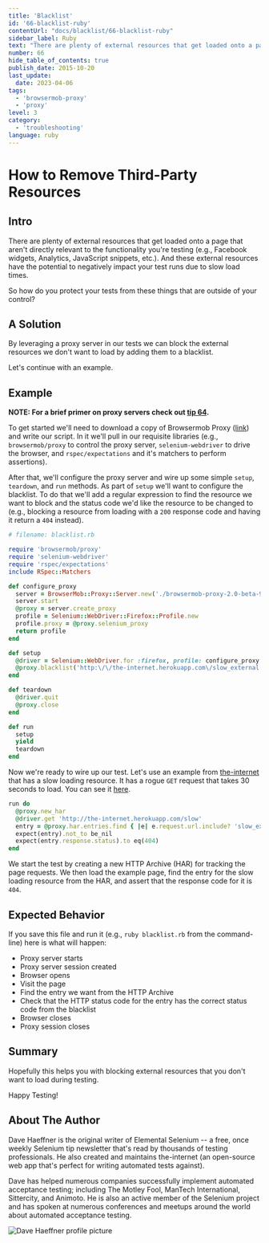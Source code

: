 ```yaml
---
title: 'Blacklist'
id: '66-blacklist-ruby'
contentUrl: "docs/blacklist/66-blacklist-ruby"
sidebar_label: Ruby
text: "There are plenty of external resources that get loaded onto a page that aren't directly relevant to the functionality you're testing (e.g., Facebook widgets, Analytics, JavaScript snippets, etc.). And these external resources have the potential to negatively impact your test runs due to slow load times."
number: 66
hide_table_of_contents: true
publish_date: 2015-10-20
last_update:
  date: 2023-04-06
tags:
  - 'browsermob-proxy'
  - 'proxy'
level: 3
category:
  - 'troubleshooting'
language: ruby
---
```


# How to Remove Third-Party Resources

## Intro

There are plenty of external resources that get loaded onto a page that aren't directly relevant to the functionality you're testing (e.g., Facebook widgets, Analytics, JavaScript snippets, etc.). And these external resources have the potential to negatively impact your test runs due to slow load times.

So how do you protect your tests from these things that are outside of your control?

## A Solution

By leveraging a proxy server in our tests we can block the external resources we don't want to load by adding them to a blacklist.

Let's continue with an example.

## Example

__NOTE: For a brief primer on proxy servers check out [tip 64](/tips/64-limit-bandwidth).__

To get started we'll need to download a copy of Browsermob Proxy ([link](http://bmp.lightbody.net/)) and write our script. In it we'll pull in our requisite libraries (e.g., `browsermob/proxy` to control the proxy server, `selenium-webdriver` to drive the browser, and `rspec/expectations` and it's matchers to perform assertions).

After that, we'll configure the proxy server and wire up some simple `setup`, `teardown`, and `run` methods. As part of `setup` we'll want to configure the blacklist. To do that we'll add a regular expression to find the resource we want to block and the status code we'd like the resource to be changed to (e.g., blocking a resource from loading with a `200` response code and having it return a `404` instead).

```ruby
# filename: blacklist.rb

require 'browsermob/proxy'
require 'selenium-webdriver'
require 'rspec/expectations'
include RSpec::Matchers

def configure_proxy
  server = BrowserMob::Proxy::Server.new('./browsermob-proxy-2.0-beta-9/bin/browsermob-proxy')
  server.start
  @proxy = server.create_proxy
  profile = Selenium::WebDriver::Firefox::Profile.new
  profile.proxy = @proxy.selenium_proxy
  return profile
end

def setup
  @driver = Selenium::WebDriver.for :firefox, profile: configure_proxy
  @proxy.blacklist('http:\/\/the-internet.herokuapp.com\/slow_external', 404)
end

def teardown
  @driver.quit
  @proxy.close
end

def run
  setup
  yield
  teardown
end
```

Now we're ready to wire up our test. Let's use an example from [the-internet](https://github.com/tourdedave/the-internet) that has a slow loading resource. It has a rogue `GET` request that takes 30 seconds to load. You can see it [here](http://the-internet.herokuapp.com/slow).

```ruby
run do
  @proxy.new_har
  @driver.get 'http://the-internet.herokuapp.com/slow'
  entry = @proxy.har.entries.find { |e| e.request.url.include? 'slow_external' }
  expect(entry).not_to be_nil
  expect(entry.response.status).to eq(404)
end
```

We start the test by creating a new HTTP Archive (HAR) for tracking the page requests. We then load the example page, find the entry for the slow loading resource from the HAR, and assert that the response code for it is `404`.

## Expected Behavior

If you save this file and run it (e.g., `ruby blacklist.rb` from the command-line) here is what will happen:

+ Proxy server starts
+ Proxy server session created
+ Browser opens
+ Visit the page
+ Find the entry we want from the HTTP Archive
+ Check that the HTTP status code for the entry has the correct status code from the blacklist
+ Browser closes
+ Proxy session closes

## Summary

Hopefully this helps you with blocking external resources that you don't want to load during testing.

Happy Testing!

## About The Author

Dave Haeffner is the original writer of Elemental Selenium -- a free, once weekly Selenium tip newsletter that's read by thousands of testing professionals. He also created and maintains the-internet (an open-source web app that's perfect for writing automated tests against).

Dave has helped numerous companies successfully implement automated acceptance testing; including The Motley Fool, ManTech International, Sittercity, and Animoto. He is also an active member of the Selenium project and has spoken at numerous conferences and meetups around the world about automated acceptance testing.

![Dave Haeffner profile picture](/img/authors/dave-haeffner.jpeg#author-img 'a title')
